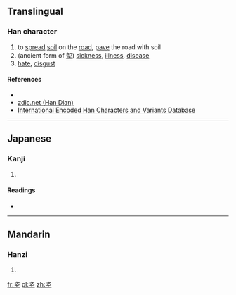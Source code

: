 ==Translingual==

===Han character===
{{Han char|rn=32|rad=土|as=06|sn=9|four=|canj=戈人土 (IOG)|ids=⿱[[次]][[土]]}}

# to [[spread]] [[soil]] on the [[road]], [[pave]] the road with soil
# (ancient form of [[堲]]) [[sickness]], [[illness]], [[disease]]
# [[hate]], [[disgust]]

====References====
* {{Han ref|kx=0227.360|dkj=05037|dj=0463.230|hdz=10441.120|uh=5790|ud=22416}}
*[http://www.zdic.net/zd/zi/ZdicE5Zdic9EZdic90.htm zdic.net (Han Dian)]
*[http://chardb.iis.sinica.edu.tw/char/9106 International Encoded Han Characters and Variants Database]

----

==Japanese==

===Kanji===
{{ja-kanji|grade=|rs=土06}}

# {{defn|lang=ja|sort=土06}}

====Readings====
* {{ja-readings|on=[[し]] (shi), [[じ]] (ji), [[しょう]] (shō), [[じき]] (jiki)|kun=[[にくむ]] (nikumu)}}

----

==Mandarin==

===Hanzi===
{{cmn-hanzi|pin=[[cí]] ([[ci2]])|wg=tz'u<sup>2</sup>}}

# {{defn|lang=cmn|sort=土06}}

[[fr:垐]]
[[pl:垐]]
[[zh:垐]]